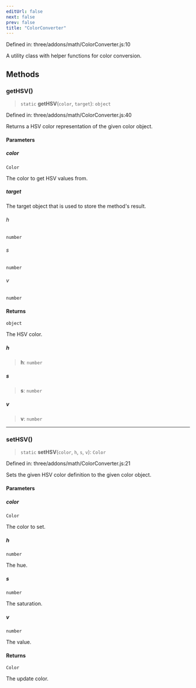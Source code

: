 ```yaml
---
editUrl: false
next: false
prev: false
title: "ColorConverter"
---
```


Defined in: three/addons/math/ColorConverter.js:10

A utility class with helper functions for color conversion.

## Methods

### getHSV()

> `static` **getHSV**(`color`, `target`): `object`

Defined in: three/addons/math/ColorConverter.js:40

Returns a HSV color representation of the given color object.

#### Parameters

##### color

`Color`

The color to get HSV values from.

##### target

The target object that is used to store the method's result.

###### h

`number`

###### s

`number`

###### v

`number`

#### Returns

`object`

The HSV color.

##### h

> **h**: `number`

##### s

> **s**: `number`

##### v

> **v**: `number`

***

### setHSV()

> `static` **setHSV**(`color`, `h`, `s`, `v`): `Color`

Defined in: three/addons/math/ColorConverter.js:21

Sets the given HSV color definition to the given color object.

#### Parameters

##### color

`Color`

The color to set.

##### h

`number`

The hue.

##### s

`number`

The saturation.

##### v

`number`

The value.

#### Returns

`Color`

The update color.
